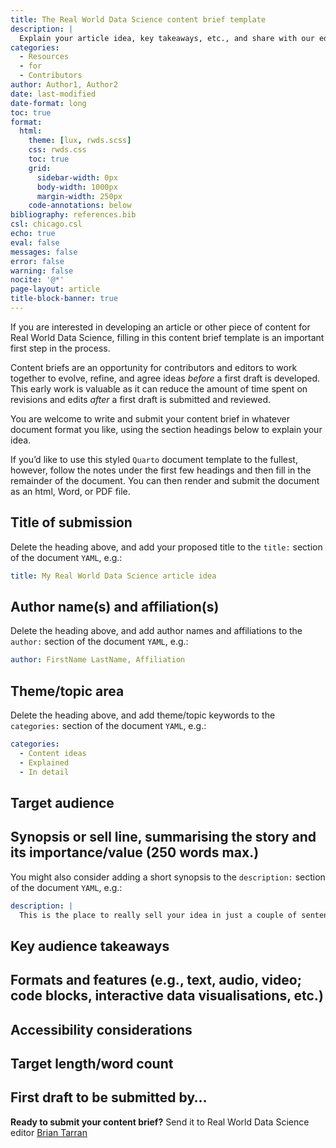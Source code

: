 ```yaml
---
title: The Real World Data Science content brief template
description: |
  Explain your article idea, key takeaways, etc., and share with our editorial board!
categories:
  - Resources
  - for
  - Contributors
author: Author1, Author2
date: last-modified
date-format: long
toc: true
format:
  html:
    theme: [lux, rwds.scss]
    css: rwds.css
    toc: true
    grid:
      sidebar-width: 0px
      body-width: 1000px
      margin-width: 250px
    code-annotations: below
bibliography: references.bib
csl: chicago.csl
echo: true
eval: false
messages: false
error: false
warning: false
nocite: '@*'
page-layout: article
title-block-banner: true
---
```

If you are interested in developing an article or other piece of content for Real World Data Science, filling in this content brief template is an important first step in the process.

Content briefs are an opportunity for contributors and editors to work together to evolve, refine, and agree ideas *before* a first draft is developed. This early work is valuable as it can reduce the amount of time spent on revisions and edits *after* a first draft is submitted and reviewed.

You are welcome to write and submit your content brief in whatever document format you like, using the section headings below to explain your idea. 

If you'd like to use this styled `Quarto` document template to the fullest, however, follow the notes under the first few headings and then fill in the remainder of the document. You can then render and submit the document as an html, Word, or PDF file.

## Title of submission
Delete the heading above, and add your proposed title to the `title:` section of the document `YAML`, e.g.:

```yaml
title: My Real World Data Science article idea
```

## Author name(s) and affiliation(s)
Delete the heading above, and add author names and affiliations to the `author:` section of the document `YAML`, e.g.:

```yaml
author: FirstName LastName, Affiliation
```

## Theme/topic area
Delete the heading above, and add theme/topic keywords to the `categories:` section of the document `YAML`, e.g.:

```yaml
categories:
  - Content ideas
  - Explained
  - In detail
```

## Target audience

## Synopsis or sell line, summarising the story and its importance/value (250 words max.)
You might also consider adding a short synopsis to the `description:` section of the document `YAML`, e.g.:

```yaml
description: |
  This is the place to really sell your idea in just a couple of sentences.
```

## Key audience takeaways

## Formats and features (e.g., text, audio, video; code blocks, interactive data visualisations, etc.)

## Accessibility considerations

## Target length/word count

## First draft to be submitted by…

::: {.callout-note appearance="simple"}
**Ready to submit your content brief?** Send it to Real World Data Science editor [Brian Tarran](https://realworlddatascience.net/contact.html)
:::